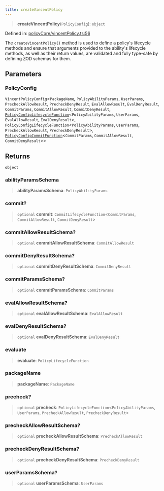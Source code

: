 ```yaml
---
title: createVincentPolicy
---
```


> **createVincentPolicy**(`PolicyConfig`): `object`

Defined in: [policyCore/vincentPolicy.ts:56](https://github.com/LIT-Protocol/Vincent/blob/24971b3553e0b3a0f81730455f8a1892791091ad/packages/libs/ability-sdk/src/lib/policyCore/vincentPolicy.ts#L56)

The `createVincentPolicy()` method is used to define a policy's lifecycle methods and ensure that arguments provided to the ability's
lifecycle methods, as well as their return values, are validated and fully type-safe by defining ZOD schemas for them.

## Parameters

### PolicyConfig

`VincentPolicyConfig`\<`PackageName`, `PolicyAbilityParams`, `UserParams`, `PrecheckAllowResult`, `PrecheckDenyResult`, `EvalAllowResult`, `EvalDenyResult`, `CommitParams`, `CommitAllowResult`, `CommitDenyResult`, [`PolicyConfigLifecycleFunction`](/api-reference/ability-sdk/type-aliases/PolicyConfigLifecycleFunction)\<`PolicyAbilityParams`, `UserParams`, `EvalAllowResult`, `EvalDenyResult`\>, [`PolicyConfigLifecycleFunction`](/api-reference/ability-sdk/type-aliases/PolicyConfigLifecycleFunction)\<`PolicyAbilityParams`, `UserParams`, `PrecheckAllowResult`, `PrecheckDenyResult`\>, [`PolicyConfigCommitFunction`](/api-reference/ability-sdk/type-aliases/PolicyConfigCommitFunction)\<`CommitParams`, `CommitAllowResult`, `CommitDenyResult`\>\>

## Returns

`object`

### abilityParamsSchema

> **abilityParamsSchema**: `PolicyAbilityParams`

### commit?

> `optional` **commit**: `CommitLifecycleFunction`\<`CommitParams`, `CommitAllowResult`, `CommitDenyResult`\>

### commitAllowResultSchema?

> `optional` **commitAllowResultSchema**: `CommitAllowResult`

### commitDenyResultSchema?

> `optional` **commitDenyResultSchema**: `CommitDenyResult`

### commitParamsSchema?

> `optional` **commitParamsSchema**: `CommitParams`

### evalAllowResultSchema?

> `optional` **evalAllowResultSchema**: `EvalAllowResult`

### evalDenyResultSchema?

> `optional` **evalDenyResultSchema**: `EvalDenyResult`

### evaluate

> **evaluate**: `PolicyLifecycleFunction`

### packageName

> **packageName**: `PackageName`

### precheck?

> `optional` **precheck**: `PolicyLifecycleFunction`\<`PolicyAbilityParams`, `UserParams`, `PrecheckAllowResult`, `PrecheckDenyResult`\>

### precheckAllowResultSchema?

> `optional` **precheckAllowResultSchema**: `PrecheckAllowResult`

### precheckDenyResultSchema?

> `optional` **precheckDenyResultSchema**: `PrecheckDenyResult`

### userParamsSchema?

> `optional` **userParamsSchema**: `UserParams`
